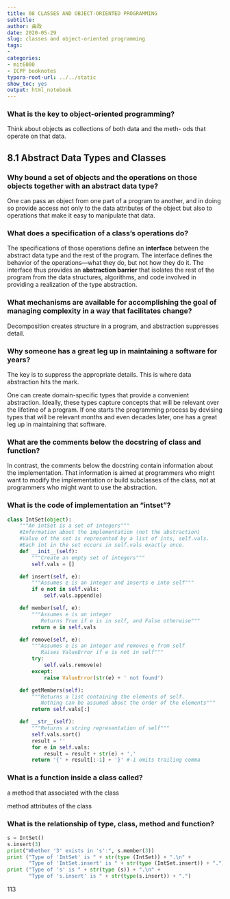 ```yaml
---
title: 08 CLASSES AND OBJECT-ORIENTED PROGRAMMING
subtitle: 
author: 曲政
date: 2020-05-29
slug: classes and object-oriented programming
tags:
- 
categories:
- mit6000
- ICPP booknotes
typora-root-url: ../../static
show_toc: yes
output: html_notebook
---
```


### What is the key to object-oriented programming?

Think about objects as collections of both data and the meth- ods that operate on that data.

## 8.1 Abstract Data Types and Classes

### Why bound a set of objects and the operations on those objects together with an abstract data type?

One can pass an object from one part of a program to another, and in doing so provide access not only to the data attributes of the object but also to operations that make it easy to manipulate that data.

### What does a specification of a class's operations do?

The specifications of those operations define an **interface** between the abstract data type and the rest of the program. The interface defines the behavior of the operations—what they do, but not how they do it. The interface thus provides an **abstraction barrier** that isolates the rest of the program from the data structures, algorithms, and code involved in providing a realization of the type abstraction.

### What mechanisms are available for accomplishing the goal of managing complexity in a way that facilitates change?

Decomposition creates structure in a program, and abstraction suppresses detail.

### Why someone has a great leg up in maintaining a software for years?

The key is to suppress the appropriate details. This is where data abstraction hits the mark. 

One can create domain-specific types that provide a convenient abstraction. Ideally, these types capture concepts that will be relevant over the lifetime of a program. If one starts the programming process by devising types that will be relevant months and even decades later, one has a great leg up in maintaining that software.

### What are the comments below the docstring of class and function?

In contrast, the comments below the docstring contain information about the implementation. That information is aimed at programmers who might want to modify the implementation or build subclasses of the class, not at programmers who might want to use the abstraction.

### What is the code of implementation an "intset"?

```python
class IntSet(object):
    """An intSet is a set of integers"""
    #Information about the implementation (not the abstraction)
    #Value of the set is represented by a list of ints, self.vals.
    #Each int in the set occurs in self.vals exactly once.
    def __init__(self):
        """Create an empty set of integers""" 
        self.vals = []

    def insert(self, e):
        """Assumes e is an integer and inserts e into self"""
        if e not in self.vals:
            self.vals.append(e)

    def member(self, e):
        """Assumes e is an integer
           Returns True if e is in self, and False otherwise"""
        return e in self.vals

    def remove(self, e):
        """Assumes e is an integer and removes e from self
           Raises ValueError if e is not in self"""
        try:
            self.vals.remove(e)
        except:
            raise ValueError(str(e) + ' not found')

    def getMembers(self):
        """Returns a list containing the elements of self.
           Nothing can be assumed about the order of the elements"""
        return self.vals[:]

    def __str__(self):
        """Returns a string representation of self"""
        self.vals.sort()
        result = ''
        for e in self.vals:
            result = result + str(e) + ','
        return '{' + result[:-1] + '}' #-1 omits trailing comma
```

### What is a function inside a class called?

a method that associated with the class

method attributes of the class

### What is the relationship of type, class, method and function?

```python
s = IntSet() 
s.insert(3) 
print("Whether '3' exists in 's':", s.member(3))
print ("Type of 'IntSet' is " + str(type (IntSet)) + ".\n" + 
       "Type of 'IntSet.insert' is " + str(type (IntSet.insert)) + ".")
print ("Type of 's' is " + str(type (s)) + ".\n" + 
       "Type of 's.insert' is " + str(type(s.insert)) + ".")
```

113

